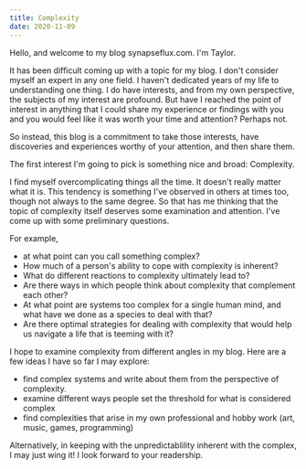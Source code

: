 ---
title: Complexity
date: 2020-11-09
---

Hello, and welcome to my blog synapseflux.com. I'm Taylor.

It has been difficult coming up with a topic for my blog. I don't consider myself an expert
in any one field. I haven't dedicated years of my life to understanding one thing. I do 
have interests, and from my own perspective, the subjects of my interest are profound. But
have I reached the point of interest in anything that I could share my experience or findings
with you and you would feel like it was worth your time and attention? Perhaps not. 

So instead, this blog is a commitment to take those interests, have discoveries and experiences
worthy of your attention, and then share them.

The first interest I'm going to pick is something nice and broad: Complexity.

I find myself overcomplicating things all the time. It doesn't really matter what it is. 
This tendency is something I've observed in others at times too, though not always to the 
same degree. So that has me thinking that the topic of complexity itself deserves some 
examination and attention. I've come up with some preliminary questions.

For example, 
<ul>
    <li>at what point can you call something complex?</li>
    <li> How much of a person's ability to cope with complexity is inherent? </li>
    <li> What do different reactions to complexity ultimately lead to?</li> 
    <li> Are there ways in which people think about complexity that complement each other?</li>
    <li>At what point are systems too complex for a single human mind, and what have we done as 
    a species to deal with that? </li>
    <li> Are there optimal strategies for dealing with complexity that would 
    help us navigate a life that is teeming with it?</li>
</ul>

I hope to examine complexity from different angles in my blog. Here are a few ideas I 
have so far I may explore:
<ul>
<li> find complex systems and write about them from the perspective of complexity. </li>
<li> examine different ways people set the threshold for what is considered complex </li>
<li> find complexities that arise in my own professional and hobby work (art, music, games, programming)</li>
</ul>
Alternatively, in keeping with the unpredictablility inherent with the complex, I may just wing it! I 
look forward to your readership.



